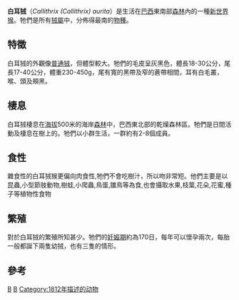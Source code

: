 {{Speciesbox
| taxon = Callithrix aurita
| name = 白耳狨<ref name=msw3>{{MSW3 Groves|pages=130}}</ref>
| status = VU
| status_system=iucn3.1
| status_ref = <ref name=iucn>{{IUCN2008 |assessor = 	Rylands, A.B., Kierulff, M.C.M., Mendes. S.L. & de Oliveira, M.M. | year = 2008 | title = Callithrix aurita | id=3570 | downloaded = 2 January 2009}}</ref>
| image = Stavenn Callithrix aurita 00.jpg
| subgenus = Callithrix
| binomial_authority =（[[艾奇恩那·若弗魯瓦·聖-蒂萊爾|E. Geoffroy]] in Humboldt, 1812）
}}

'''白耳狨'''（''Callithrix (Callithrix) aurita''）是生活在[[巴西|巴西]]東南部[[森林|森林]]內的一種[[新世界猴|新世界猴]]。牠們是所有[[狨屬|狨屬]]中，分佈得最南的[[物種|物種]]。

==特徵==
白耳狨的外觀像[[普通狨|普通狨]]，但體型較大。牠們的毛皮呈灰黑色，體長18-30公分，尾長17-40公分，體重230-450g，尾有寬的黑帶及窄的蒼帶相間，耳有白毛叢，喉、頭及頰黑。

==棲息==
白耳狨棲息在[[海拔|海拔]]500米的海岸[[森林|森林]]中，巴西東北部的乾燥森林區。牠們是日間活動及棲息在樹上的。牠們以小群生活，一群約有2-8個成員。

==食性==
雜食性的白耳狨猴更偏向肉食性,牠們不會吃樹汁，所以吻非常短。他們主要是以昆蟲,小型節肢動物,樹蛙,小爬蟲,鳥蛋,雛鳥等為食,也會攝取水果,枝葉,花朵,花蜜,種子等植物性食物

==繁殖==
對於白耳狨的繁殖所知甚少。牠們的[[妊娠期|妊娠期]]約為170日，每年可以懷孕兩次，每胎一般都誕下兩隻幼狨，也有三隻的情形。

==參考==
{{reflist}}
{{Taxonbar|from=Q1150912}}

[[Category:狨屬|B]]
[[Category:巴西哺乳動物|B]]
[[Category:1812年描述的动物|Category:1812年描述的动物]]
